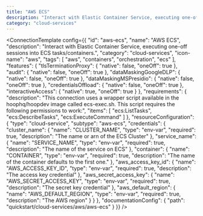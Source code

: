 ```yaml
---
title: "AWS ECS"
description: "Interact with Elastic Container Service, executing one-off sessions into ECS tasks/containers."
category: "cloud-services"
---
```



<ConnectionTemplate config={{
  "id": "aws-ecs",
  "name": "AWS ECS",
  "description": "Interact with Elastic Container Service, executing one-off sessions into ECS tasks/containers.",
  "category": "cloud-services",
  "icon-name": "aws",
  "tags": [
    "aws",
    "containers",
    "orchestration",
    "ecs"
  ],
  "features": {
    "tlsTerminationProxy": {
      "native": false,
      "oneOff": true
    },
    "audit": {
      "native": false,
      "oneOff": true
    },
    "dataMaskingGoogleDLP": {
      "native": false,
      "oneOff": true
    },
    "dataMaskingMSPresidio": {
      "native": false,
      "oneOff": true
    },
    "credentialsOffload": {
      "native": false,
      "oneOff": true
    },
    "interactiveAccess": {
      "native": true,
      "oneOff": true
    }
  },
  "requirements": {
    "description": "This connection uses a wrapper script available in the hoophq/hoopdev image called ecs-exec.sh. This script requires the following permissions to work:",
    "items": [
      "ecs:ListTasks",
      "ecs:DescribeTasks",
      "ecs:ExecuteCommand"
    ]
  },
  "resourceConfiguration": {
    "type": "cloud-service",
    "subtype": "aws-ecs",
    "credentials": {
      "cluster_name": {
        "name": "CLUSTER_NAME",
        "type": "env-var",
        "required": true,
        "description": "The name or arn of the ECS Cluster"
      },
      "service_name": {
        "name": "SERVICE_NAME",
        "type": "env-var",
        "required": true,
        "description": "The name of the service on ECS"
      },
      "container": {
        "name": "CONTAINER",
        "type": "env-var",
        "required": true,
        "description": "The name of the container defaults to the first one."
      },
      "aws_access_key_id": {
        "name": "AWS_ACCESS_KEY_ID",
        "type": "env-var",
        "required": true,
        "description": "The access key credential"
      },
      "aws_secret_access_key": {
        "name": "AWS_SECRET_ACCESS_KEY",
        "type": "env-var",
        "required": true,
        "description": "The secret key credential"
      },
      "aws_default_region": {
        "name": "AWS_DEFAULT_REGION",
        "type": "env-var",
        "required": true,
        "description": "The AWS region"
      }
    }
  },
  "documentationConfig": {
    "path": "quickstart/cloud-services/aws/aws-ecs"
  }
}} />



